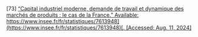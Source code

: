 \[73\]	[“Capital industriel moderne, demande de travail et dynamique des marchés de produits : le cas de la France.” Available:](http://paperpile.com/b/Lj1YHA/tWnpW) [https://www.insee.fr/fr/statistiques/7613948](https://www.insee.fr/fr/statistiques/7613948)[. \[Accessed: Aug. 11, 2024\]](http://paperpile.com/b/Lj1YHA/tWnpW)